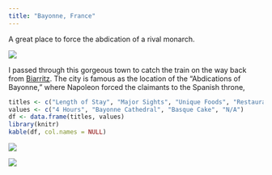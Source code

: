 ```yaml
---
title: "Bayonne, France"
---
```

A great place to force the abdication of a rival monarch.

![](./images/Bayonne/bayonne3.png)

I passed through this gorgeous town to catch the train on the way back from [Biarritz](./biarritz.html). The city is famous as the location of the "Abdications of Bayonne," where Napoleon forced the claimants to the Spanish throne, 
```r
titles <- c("Length of Stay", "Major Sights", "Unique Foods", "Restaurant Recommendations")
values <- c("4 Hours", "Bayonne Cathedral", "Basque Cake", "N/A")
df <- data.frame(titles, values)
library(knitr)
kable(df, col.names = NULL)
```

![](./images/Bayonne/bayonne1.png)

![](./images/Bayonne/bayonne2.png)